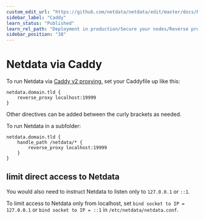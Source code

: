 ```yaml
---
custom_edit_url: "https://github.com/netdata/netdata/edit/master/docs/Running-behind-caddy.md"
sidebar_label: "Caddy"
learn_status: "Published"
learn_rel_path: "Deployment in production/Secure your nodes/Reverse proxies"
sidebar_position: "38"
---
```



# Netdata via Caddy

To run Netdata via [Caddy v2 proxying,](https://caddyserver.com/docs/caddyfile/directives/reverse_proxy) set your Caddyfile up like this:

```caddyfile
netdata.domain.tld {
    reverse_proxy localhost:19999
}
```

Other directives can be added between the curly brackets as needed.

To run Netdata in a subfolder:

```caddyfile
netdata.domain.tld {
    handle_path /netdata/* {
        reverse_proxy localhost:19999
    }
}
```

## limit direct access to Netdata

You would also need to instruct Netdata to listen only to `127.0.0.1` or `::1`.

To limit access to Netdata only from localhost, set `bind socket to IP = 127.0.0.1` or `bind socket to IP = ::1` in `/etc/netdata/netdata.conf`.


